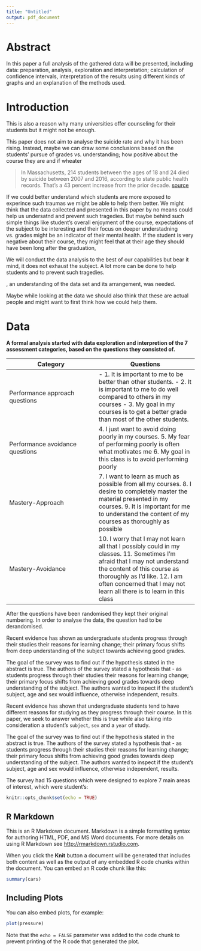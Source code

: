 ```yaml
---
title: "Untitled"
output: pdf_document
---
```


# Abstract

In this paper a full analysis of the gathered data will be presented, including data: preparation, analysis, exploration and interpretation; calculation of confidence intervals, interpretation of the results using different kinds of graphs and an explanation of the methods used.

# Introduction

This is also a reason why many universities offer counseling for their students but it might not be enough. 

This paper does not aim to analyse the suicide rate and why it has been rising. Instead, maybe we can draw some conclusions based on the students' pursue of grades vs. understanding; how positive about the course they are and if wheater

> In Massachusetts, 214 students between the ages of 18 and 24 died by suicide between 2007 and 2016, according to state public health records. That’s a 43 percent increase from the prior decade.
[source](https://www.wgbh.org/news/education/2019/09/16/as-student-suicides-rise-a-harvard-case-opens-new-questions-about-schools-responsibility)

If we could better understand which students are more exposed to experince such traumas we might be able to help them better. We might think that the data collected and presented in this paper by no means could help us undersatnd and prevent such tragedies. But maybe behind such simple things like student's overall enjoyment of the course, expectations of the subject to be interesting and their focus on deeper understadning vs. grades might be an indicator of their mental health. If the student is very negative about their course, they might feel that at their age they should have been long after the graduation, 

We will conduct the data analysis to the best of our capabilities but bear it mind, it does not exhaust the subject. A lot more can be done to help students and to prevent such tragedies.

, an understanding of the data set and its arrangement, was needed. 

Maybe while looking at the data we should also think that these are actual people and might want to first think how we could help them. 

# Data

**A formal analysis started with data exploration and interpretion of the 7 assessment categories, based on the questions they consisted of.**

| Category | Questions |
| -------- | --------- |
| Performance approach questions | - 1. It is important to me to be better than other students. - 2. It is important to me to do well compared to others in my courses - 3. My goal in my courses is to get a better grade than most of the other students. |
| Performance avoidance questions | 4. I just want to avoid doing poorly in my courses. 5. My fear of performing poorly is often what motivates me 6. My goal in this class is to avoid performing poorly |
| Mastery-Approach | 7. I want to learn as much as possible from all my courses. 8. I desire to completely master the material presented in my courses. 9. It is important for me to understand the content of my courses as thoroughly as possible |
| Mastery-Avoidance | 10. I worry that I may not learn all that I possibly could in my classes. 11. Sometimes I’m afraid that I may not understand the content of this course as thoroughly as I’d like. 12. I am often concerned that I may not learn all there is to learn in this class |
Table: 

After the questions have been randomised they kept their original numbering. In order to analyse the data, the question had to be derandomised. 

Recent evidence has shown as undergraduate students progress through their studies their reasons for learning change; their primary focus shifts from deep understanding of the subject towards achieving good grades.

The goal of the survey was to find out if the hypothesis stated in the abstract is true.
The authors of the survey stated a hypothesis that - as students progress through their studies their reasons for learning change; their primary focus shifts from achieving good grades towards deep understanding of the subject. The authors wanted to inspect if the student's subject, age and sex would influence, otherwise independent, results.

Recent evidence has shown that undergraduate students tend to have different reasons for studying as they progress through their course. In this paper, we seek to answer whether this is true while also taking into consideration a student’s `subject`, `sex` and a `year` of study. 

The goal of the survey was to find out if the hypothesis stated in the abstract is true.
The authors of the survey stated a hypothesis that - as students progress through their studies their reasons for learning change; their primary focus shifts from achieving good grades towards deep understanding of the subject. The authors wanted to inspect if the student's subject, age and sex would influence, otherwise independent, results.

The survey had 15 questions which were designed to explore 7 main areas of interest, which were student's: 


```r
knitr::opts_chunk$set(echo = TRUE)
```

## R Markdown

This is an R Markdown document. Markdown is a simple formatting syntax for authoring HTML, PDF, and MS Word documents. For more details on using R Markdown see <http://rmarkdown.rstudio.com>.

When you click the **Knit** button a document will be generated that includes both content as well as the output of any embedded R code chunks within the document. You can embed an R code chunk like this:

```r
summary(cars)
```

## Including Plots

You can also embed plots, for example:

```r
plot(pressure)
```

Note that the `echo = FALSE` parameter was added to the code chunk to prevent printing of the R code that generated the plot.

